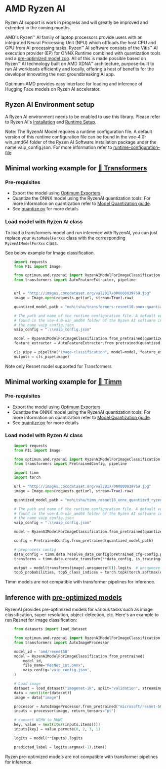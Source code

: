 <!--Copyright 2023 The HuggingFace Team. All rights reserved.
Licensed under the MIT License.
-->

# AMD Ryzen AI

<Tip>
Ryzen AI support is work in progress and will greatly be improved and extended in the coming months.
</Tip>

AMD's Ryzen™ AI family of laptop processors provide users with an integrated Neural Processing Unit (NPU) which offloads the host CPU and GPU from AI processing tasks. Ryzen™ AI software consists of the Vitis™ AI execution provider (EP) for ONNX Runtime combined with quantization tools and a [pre-optimized model zoo](https://huggingface.co/models?other=RyzenAI). All of this is made possible based on Ryzen™ AI technology built on AMD XDNA™ architecture, purpose-built to run AI workloads efficiently and locally, offering a host of benefits for the developer innovating the next groundbreaking AI app.

Optimum-AMD provides easy interface for loading and inference of Hugging Face models on Ryzen AI accelerator.

## Ryzen AI Environment setup

A Ryzen AI environment needs to be enabled to use this library. Please refer to Ryzen AI's [Installation](https://ryzenai.docs.amd.com/en/latest/inst.html) and [Runtime Setup](https://ryzenai.docs.amd.com/en/latest/runtime_setup.html).

Note:
The RyzenAI Model requires a runtime configuration file. A default version of this runtime configuration file can be found in the voe-4.0-win_amd64 folder of the Ryzen AI Software installation package under the name vaip_config.json.
For more information refer to [runtime-configuration-file](https://ryzenai.docs.amd.com/en/latest/runtime_setup.html#runtime-configuration-file)

## Minimal working example for [🤗 Transformers](https://huggingface.co/docs/transformers/index)

### Pre-requisites
* Export the model using [Optimum Exporters](https://huggingface.co/docs/optimum/main/en/exporters/onnx/usage_guides/export_a_model)
* Quantize the ONNX model using the RyzenAI quantization tools. For more information on quantization refer to [Model Quantization guide](https://huggingface.co/docs/optimum/main/en/amd/ryzenai/usage_guides/quantization.mdx).
* See [quantize.py](https://huggingface.co/mohitsha/transformers-resnet18-onnx-quantized-ryzen/blob/main/quantize.py) for more details

### Load model with Ryzen AI class
To load a transformers model and run inference with RyzenAI, you can just replace your `AutoModelForXxx` class with the corresponding `RyzenAIModelForXxx` class.

See below example for Image classification.

```python
    import requests
    from PIL import Image

    from optimum.amd.ryzenai import RyzenAIModelForImageClassification
    from transformers import AutoFeatureExtractor, pipeline


    url = "http://images.cocodataset.org/val2017/000000039769.jpg"
    image = Image.open(requests.get(url, stream=True).raw)

    quantized_model_path = "mohitsha/transformers-resnet18-onnx-quantized-ryzen"

    # The path and name of the runtime configuration file. A default version of this file can be
    # found in the voe-4.0-win_​amd64 folder of the Ryzen AI software installation package under
    # the name vaip_​config.json
    vaip_config = ".\\vaip_config.json"

    model = RyzenAIModelForImageClassification.from_pretrained(quantized_model_path, vaip_config=vaip_config)
    feature_extractor = AutoFeatureExtractor.from_pretrained(quantized_model_path)

    cls_pipe = pipeline("image-classification", model=model, feature_extractor=feature_extractor)
    outputs = cls_pipe(image)
```

<Tip warning={true}>
 Note only Resnet model supported for Transformers
<Tip>

## Minimal working example for [🤗 Timm](https://huggingface.co/docs/timm/index)

### Pre-requisites
* Export the model using [Optimum Exporters](https://huggingface.co/docs/optimum/main/en/exporters/onnx/usage_guides/export_a_model)
* Quantize the ONNX model using the RyzenAI quantization tools. For more information on quantization refer to [Model Quantization guide](https://huggingface.co/docs/optimum/main/en/amd/ryzenai/usage_guides/quantization.mdx).
* See [quantize.py](https://huggingface.co/mohitsha/timm-resnet18-onnx-quantized-ryzen/blob/main/quantize.py) for more details

### Load model with Ryzen AI class

```python
    import requests
    from PIL import Image

    from optimum.amd.ryzenai import RyzenAIModelForImageClassification
    from transformers import PretrainedConfig, pipeline

    import timm
    import torch

    url = "http://images.cocodataset.org/val2017/000000039769.jpg"
    image = Image.open(requests.get(url, stream=True).raw)

    quantized_model_path = "mohitsha/timm_resnet18_onnx_quantized_ryzen"

    # The path and name of the runtime configuration file. A default version of this file can be
    # found in the voe-4.0-win_​amd64 folder of the Ryzen AI software installation package under
    # the name vaip_​config.json
    vaip_config = ".\\vaip_config.json"

    model = RyzenAIModelForImageClassification.from_pretrained(quantized_model_path, vaip_config=vaip_config)

    config = PretrainedConfig.from_pretrained(quantized_model_path)

    # preprocess config
    data_config = timm.data.resolve_data_config(pretrained_cfg=config.pretrained_cfg)
    transforms = timm.data.create_transform(**data_config, is_training=False)

    output = model(transforms(image).unsqueeze(0)).logits  # unsqueeze single image into batch of 1
    top5_probabilities, top5_class_indices = torch.topk(torch.softmax(output, dim=1) * 100, k=5)
```

<Tip warning={true}>
   Timm models are not compatible with transformer pipelines for inference.
<Tip>

## Inference with [pre-optimized models](https://huggingface.co/models?other=RyzenAI)

RyzenAI provides pre-optimized models for various tasks such as image classification, super-resolution, object-detection, etc. Here's an example to run Resnet for image classification:

```python
    from datasets import load_dataset

    from optimum.amd.ryzenai import RyzenAIModelForImageClassification
    from transformers import AutoImageProcessor

    model_id = 'amd/resnet50'
    model = RyzenAIModelForImageClassification.from_pretrained(
        model_id,
        file_name="ResNet_int.onnx",
        vaip_config='vaip_config.json',
    )

    # Load image
    dataset = load_dataset("imagenet-1k", split="validation", streaming=True, trust_remote_code=True)
    data = next(iter(dataset))
    image = data["image"]

    processor = AutoImageProcessor.from_pretrained("microsoft/resnet-50")
    inputs = processor(image, return_tensors="pt")

    # convert NCHW to NHWC
    key, value = next(iter(inputs.items()))
    inputs[key] = value.permute(0, 2, 3, 1)

    logits = model(**inputs).logits

    predicted_label = logits.argmax(-1).item()
```

<Tip warning={true}>
   Ryzen pre-optimized models are not compatible with transformer pipelines for inference.
<Tip>
